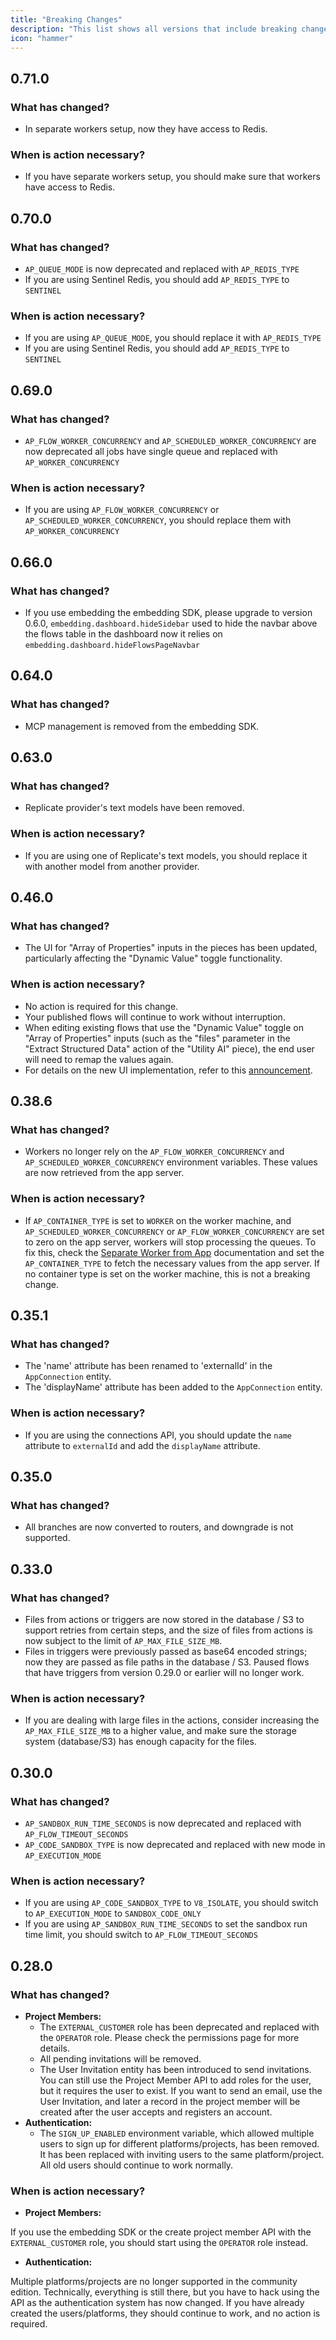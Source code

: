 ```yaml
---
title: "Breaking Changes"
description: "This list shows all versions that include breaking changes and how to upgrade."
icon: "hammer"
---
```



## 0.71.0

### What has changed?

- In separate workers setup, now they have access to Redis.

### When is action necessary?

- If you have separate workers setup, you should make sure that workers have access to Redis.

## 0.70.0

### What has changed?
- `AP_QUEUE_MODE` is now deprecated and replaced with `AP_REDIS_TYPE`
- If you are using Sentinel Redis, you should add `AP_REDIS_TYPE` to `SENTINEL`

### When is action necessary?

- If you are using `AP_QUEUE_MODE`, you should replace it with `AP_REDIS_TYPE`
- If you are using Sentinel Redis, you should add `AP_REDIS_TYPE` to `SENTINEL`

## 0.69.0

### What has changed?
- `AP_FLOW_WORKER_CONCURRENCY` and `AP_SCHEDULED_WORKER_CONCURRENCY` are now deprecated all jobs have single queue and replaced with `AP_WORKER_CONCURRENCY`

### When is action necessary?

- If you are using `AP_FLOW_WORKER_CONCURRENCY` or `AP_SCHEDULED_WORKER_CONCURRENCY`, you should replace them with `AP_WORKER_CONCURRENCY`

## 0.66.0

### What has changed?

- If you use embedding the embedding SDK, please upgrade to version 0.6.0, `embedding.dashboard.hideSidebar` used to hide the navbar above the flows table in the dashboard now it relies on `embedding.dashboard.hideFlowsPageNavbar`


## 0.64.0

### What has changed?

- MCP management is removed from the embedding SDK.


## 0.63.0

### What has changed?

- Replicate provider's text models have been removed.

### When is action necessary?

- If you are using one of Replicate's text models, you should replace it with another model from another provider.

## 0.46.0

### What has changed?

- The UI for "Array of Properties" inputs in the pieces has been updated, particularly affecting the "Dynamic Value" toggle functionality.

### When is action necessary?

- No action is required for this change.
- Your published flows will continue to work without interruption.
- When editing existing flows that use the "Dynamic Value" toggle on "Array of Properties" inputs (such as the "files" parameter in the "Extract Structured Data" action of the "Utility AI" piece), the end user will need to remap the values again.
- For details on the new UI implementation, refer to this [announcement](https://community.activepieces.com/t/inline-items/8964).

## 0.38.6

### What has changed?

- Workers no longer rely on the `AP_FLOW_WORKER_CONCURRENCY` and `AP_SCHEDULED_WORKER_CONCURRENCY` environment variables. These values are now retrieved from the app server.

### When is action necessary?

- If `AP_CONTAINER_TYPE` is set to `WORKER` on the worker machine, and `AP_SCHEDULED_WORKER_CONCURRENCY` or `AP_FLOW_WORKER_CONCURRENCY` are set to zero on the app server, workers will stop processing the queues. To fix this, check the [Separate Worker from App](https://www.activepieces.com/docs/install/configuration/separate-workers) documentation and set the `AP_CONTAINER_TYPE` to fetch the necessary values from the app server. If no container type is set on the worker machine, this is not a breaking change.

## 0.35.1

### What has changed?

- The 'name' attribute has been renamed to 'externalId' in the `AppConnection` entity.
- The 'displayName' attribute has been added to the `AppConnection` entity.

### When is action necessary?
- If you are using the connections API, you should update the `name` attribute to `externalId` and add the `displayName` attribute.

## 0.35.0

### What has changed?

- All branches are now converted to routers, and downgrade is not supported.

## 0.33.0

### What has changed?

- Files from actions or triggers are now stored in the database / S3 to support retries from certain steps, and the size of files from actions is now subject to the limit of `AP_MAX_FILE_SIZE_MB`.
- Files in triggers were previously passed as base64 encoded strings; now they are passed as file paths in the database / S3. Paused flows that have triggers from version 0.29.0 or earlier will no longer work.

### When is action necessary?
- If you are dealing with large files in the actions, consider increasing the `AP_MAX_FILE_SIZE_MB` to a higher value, and make sure the storage system (database/S3) has enough capacity for the files.


## 0.30.0

### What has changed?

- `AP_SANDBOX_RUN_TIME_SECONDS` is now deprecated and replaced with `AP_FLOW_TIMEOUT_SECONDS`
- `AP_CODE_SANDBOX_TYPE` is now deprecated and replaced with new mode in `AP_EXECUTION_MODE`

### When is action necessary?

- If you are using `AP_CODE_SANDBOX_TYPE` to `V8_ISOLATE`, you should switch to `AP_EXECUTION_MODE` to `SANDBOX_CODE_ONLY`
- If you are using `AP_SANDBOX_RUN_TIME_SECONDS` to set the sandbox run time limit, you should switch to `AP_FLOW_TIMEOUT_SECONDS`

## 0.28.0

### What has changed?

- **Project Members:**
    - The `EXTERNAL_CUSTOMER` role has been deprecated and replaced with the `OPERATOR` role. Please check the permissions page for more details.
    - All pending invitations will be removed.
    - The User Invitation entity has been introduced to send invitations. You can still use the Project Member API to add roles for the user, but it requires the user to exist. If you want to send an email, use the User Invitation, and later a record in the project member will be created after the user accepts and registers an account.
- **Authentication:**
    - The `SIGN_UP_ENABLED` environment variable, which allowed multiple users to sign up for different platforms/projects, has been removed. It has been replaced with inviting users to the same platform/project. All old users should continue to work normally.

### When is action necessary?

- **Project Members:**

If you use the embedding SDK or the create project member API with the `EXTERNAL_CUSTOMER` role, you should start using the `OPERATOR` role instead.

- **Authentication:**

Multiple platforms/projects are no longer supported in the community edition. Technically, everything is still there, but you have to hack using the API as the authentication system has now changed. If you have already created the users/platforms, they should continue to work, and no action is required.
